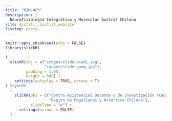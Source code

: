 ```yaml
---
title: "NIM-ACh"
description: |
  Neurofisiologia Integrativa y Molecular Austral Chilena 
site: distill::distill_website
listing: posts
---
```


```r
knitr::opts_chunk$set(echo = FALSE)
library(slickR)
```

```r
(
  slickR(obj = c("images/slider/cadi.jpg",
                 "images/slider/puq.jpg"), 
         padding = 1.05, 
         height = 500) + 
    settings(autoplay = TRUE, arrows = T)
) %synch%
  (
    slickR(obj = c("Centro Asistencial Docente y de Investigación (CADI)", 
                   "Región de Magallanes y Antártica Chilena"), 
           slideType = "p") +
      settings(arrows = FALSE)
  )
```

